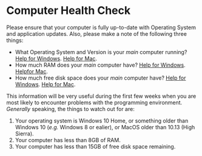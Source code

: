 # Computer Health Check

Please ensure that your computer is fully up-to-date with Operating System and application updates. Also, please make a note of the following three things:

- What Operating System and Version is your _main_ computer running? [Help for Windows](https://support.microsoft.com/en-gb/help/13443/windows-which-version-am-i-running). [Help for Mac](https://support.apple.com/en-gb/HT201260).
- How much RAM does your _main_ computer have? [Help for Windows](https://www.howtogeek.com/435644how-to-see-how-much-ram-is-in-your-pc-and-its-speed/). [Helpfor Mac](https://www.macworld.co.uk/how-to/mac/much-ram-need-more-3793418/).
- How much free disk space does your _main_ computer have? [Help for Windows](https://www.lifewire.com/how-to-check-free-hard-drive-space-in-windows-2619187). [Help for Mac](https://www.macworld.com/article/2972775/how-to-check-a-mac-free-hard-drive-space.html).

This information will be very useful during the first few weeks when you are most likely to encounter problems with the programming environment. *Generally* speaking, the things to watch out for are:

1. Your operating system is Windows 10 Home, or something older than Windows 10
(*e.g.* Windows 8 or ealier), or MacOS older than 10.13 (High Sierra).
2. Your computer has less than 8GB of RAM.
3. Your computer has less than 15GB of free disk space remaining.